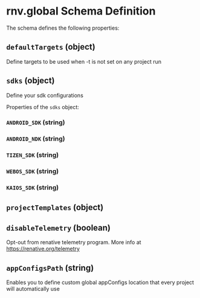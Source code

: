 # rnv.global Schema Definition

The schema defines the following properties:

## `defaultTargets` (object)

Define targets to be used when -t is not set on any project run

## `sdks` (object)

Define your sdk configurations

Properties of the `sdks` object:

### `ANDROID_SDK` (string)

### `ANDROID_NDK` (string)

### `TIZEN_SDK` (string)

### `WEBOS_SDK` (string)

### `KAIOS_SDK` (string)

## `projectTemplates` (object)

## `disableTelemetry` (boolean)

Opt-out from renative telemetry program. More info at https://renative.org/telemetry

## `appConfigsPath` (string)

Enables you to define custom global appConfigs location that every project will automatically use